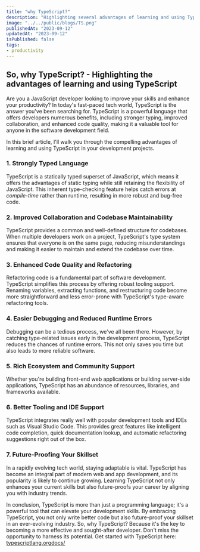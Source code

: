 ```yaml
---
title: "why TypeScript?"
description: "Highlighting several advantages of learning and using TypeScript"
image: "../../public/blogs/TS.png"
publishedAt: "2023-09-12"
updatedAt: "2023-09-12"
isPublished: false
tags:
- productivity
---
```



## So, why TypeScript? - Highlighting the advantages of learning and using TypeScript

Are you a JavaScript developer looking to improve your skills and enhance your productivity?
In today's fast-paced tech world, TypeScript is the answer you've been searching for. TypeScript
is a powerful language that offers developers numerous benefits, including stronger typing,
improved collaboration, and enhanced code quality, making it a valuable tool for anyone in the
software development field.

In this brief article, I'll walk you through the compelling advantages of learning and using
TypeScript in your development projects.

### 1. Strongly Typed Language
TypeScript is a statically typed superset of JavaScript, which means it offers the advantages of
static typing while still retaining the flexibility of JavaScript. This inherent type-checking
feature helps catch errors at *compile-time* rather than runtime, resulting in more robust and
bug-free code.

### 2. Improved Collaboration and Codebase Maintainability
TypeScript provides a common and well-defined structure for codebases. When multiple developers
work on a project, TypeScript's type system ensures that everyone is on the same page, reducing
misunderstandings and making it easier to maintain and extend the codebase over time.

### 3. Enhanced Code Quality and Refactoring
Refactoring code is a fundamental part of software development. TypeScript simplifies this process
by offering robust tooling support. Renaming variables, extracting functions, and restructuring
code become more straightforward and less error-prone with TypeScript's type-aware refactoring
tools.

### 4. Easier Debugging and Reduced Runtime Errors
Debugging can be a tedious process, we've all been there. However, by catching type-related issues
early in the development process, TypeScript reduces the chances of runtime errors. This not only
saves you time but also leads to more reliable software.

### 5. Rich Ecosystem and Community Support
Whether you're building front-end web applications or building server-side applications, TypeScript
 has an abundance of resources, libraries, and frameworks available.

### 6. Better Tooling and IDE Support
TypeScript integrates really well with popular development tools and IDEs such as Visual Studio
Code. This provides great features like intelligent code completion, quick documentation lookup,
and automatic refactoring suggestions right out of the box.

### 7. Future-Proofing Your Skillset
In a rapidly evolving tech world, staying adaptable is vital. TypeScript has become an integral
part of modern web and app development, and its popularity is likely to continue growing. Learning
TypeScript not only enhances your current skills but also future-proofs your career by aligning you
with industry trends.

 In conclusion, TypeScript is more than just a programming language; it's a powerful tool that can
 elevate your development skills. By embracing TypeScript, you not only write better code but also
 future-proof your skillset in an ever-evolving industry. So, why TypeScript? Because it's the key
 to becoming a more effective and sought-after developer. Don't miss the opportunity to harness its
  potential. Get started with TypeScript here: [typescriptlang.orgdocs/](https://www.typescriptlang.org/docs/)